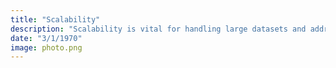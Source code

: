 ```yaml
---
title: "Scalability"
description: "Scalability is vital for handling large datasets and addressing complex urban challenges. It enables the application of methods and models at the urban or regional scale, leading to more informed and sustainable decision-making"
date: "3/1/1970"
image: photo.png
---
```

